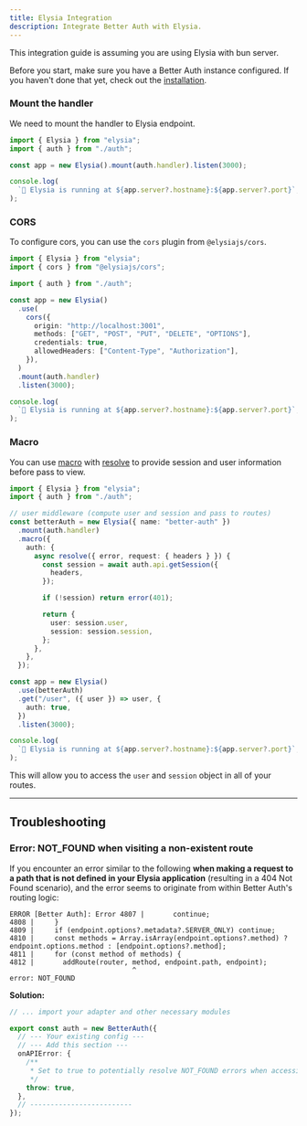 ```yaml
---
title: Elysia Integration
description: Integrate Better Auth with Elysia.
---
```


This integration guide is assuming you are using Elysia with bun server.

Before you start, make sure you have a Better Auth instance configured. If you haven't done that yet, check out the [installation](/docs/installation).

### Mount the handler

We need to mount the handler to Elysia endpoint.

```ts
import { Elysia } from "elysia";
import { auth } from "./auth";

const app = new Elysia().mount(auth.handler).listen(3000);

console.log(
  `🦊 Elysia is running at ${app.server?.hostname}:${app.server?.port}`,
);
```

### CORS

To configure cors, you can use the `cors` plugin from `@elysiajs/cors`.

```ts
import { Elysia } from "elysia";
import { cors } from "@elysiajs/cors";

import { auth } from "./auth";

const app = new Elysia()
  .use(
    cors({
      origin: "http://localhost:3001",
      methods: ["GET", "POST", "PUT", "DELETE", "OPTIONS"],
      credentials: true,
      allowedHeaders: ["Content-Type", "Authorization"],
    }),
  )
  .mount(auth.handler)
  .listen(3000);

console.log(
  `🦊 Elysia is running at ${app.server?.hostname}:${app.server?.port}`,
);
```

### Macro

You can use [macro](https://elysiajs.com/patterns/macro.html#macro) with [resolve](https://elysiajs.com/essential/handler.html#resolve) to provide session and user information before pass to view.

```ts
import { Elysia } from "elysia";
import { auth } from "./auth";

// user middleware (compute user and session and pass to routes)
const betterAuth = new Elysia({ name: "better-auth" })
  .mount(auth.handler)
  .macro({
    auth: {
      async resolve({ error, request: { headers } }) {
        const session = await auth.api.getSession({
          headers,
        });

        if (!session) return error(401);

        return {
          user: session.user,
          session: session.session,
        };
      },
    },
  });

const app = new Elysia()
  .use(betterAuth)
  .get("/user", ({ user }) => user, {
    auth: true,
  })
  .listen(3000);

console.log(
  `🦊 Elysia is running at ${app.server?.hostname}:${app.server?.port}`,
);
```

This will allow you to access the `user` and `session` object in all of your routes.

---

## Troubleshooting

### Error: NOT_FOUND when visiting a non-existent route

If you encounter an error similar to the following **when making a request to a path that is not defined in your Elysia application** (resulting in a 404 Not Found scenario), and the error seems to originate from within Better Auth's routing logic:

```log
ERROR [Better Auth]: Error 4807 |       continue;
4808 |     }
4809 |     if (endpoint.options?.metadata?.SERVER_ONLY) continue;
4810 |     const methods = Array.isArray(endpoint.options?.method) ? endpoint.options.method : [endpoint.options?.method];
4811 |     for (const method of methods) {
4812 |       addRoute(router, method, endpoint.path, endpoint);
                              ^
error: NOT_FOUND
```

**Solution:**

```ts
// ... import your adapter and other necessary modules

export const auth = new BetterAuth({
  // --- Your existing config ---
  // --- Add this section ---
  onAPIError: {
    /**
     * Set to true to potentially resolve NOT_FOUND errors when accessing
     */
    throw: true,
  },
  // -------------------------
});
```
